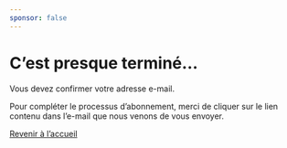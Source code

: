 ```yaml
---
sponsor: false
---
```



  <Cadre>

# C’est presque terminé…

Vous devez confirmer votre adresse e-mail.

Pour compléter le processus d’abonnement, merci de cliquer sur le lien contenu
dans l’e-mail que nous venons de vous envoyer.

[Revenir à l’accueil](../)

  </Cadre>